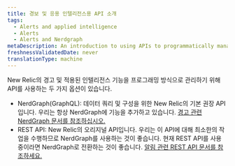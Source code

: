 ```yaml
---
title: 경보 및 응용 인텔리전스용 API 소개
tags:
  - Alerts and applied intelligence
  - Alerts
  - Alerts and Nerdgraph
metaDescription: An introduction to using APIs to programmatically manage New Relic's alerting and applied intelligence features.
freshnessValidatedDate: never
translationType: machine
---
```


New Relic의 경고 및 적용된 인텔리전스 기능을 프로그래밍 방식으로 관리하기 위해 API를 사용하는 두 가지 옵션이 있습니다.

* NerdGraph(GraphQL): 데이터 쿼리 및 구성을 위한 New Relic의 기본 권장 API입니다. 우리는 항상 NerdGraph에 기능을 추가하고 있습니다. [경고 관련 NerdGraph 문서를 참조하십시오.](/docs/alerts-applied-intelligence/new-relic-alerts/advanced-alerts/alerts-nerdgraph/nerdgraph-api-examples)
* REST API: New Relic의 오리지널 API입니다. 우리는 이 API에 대해 최소한의 작업을 수행하므로 NerdGraph를 사용하는 것이 좋습니다. 현재 REST API를 사용 중이라면 NerdGraph로 전환하는 것이 좋습니다. [알림 관련 REST API 문서를 참조하세요.](/docs/alerts-applied-intelligence/new-relic-alerts/advanced-alerts/rest-api-alerts/rest-api-calls-alerts)